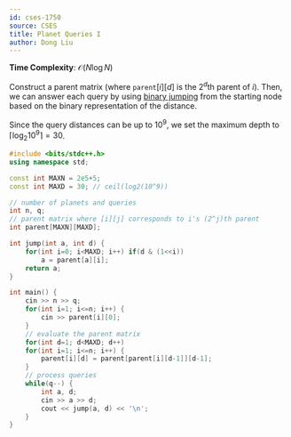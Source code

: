 ```yaml
---
id: cses-1750
source: CSES
title: Planet Queries I
author: Dong Liu
---
```


**Time Complexity**: $\mathcal{O}(N\log N)$

Construct a parent matrix (where $\texttt{parent}[i][d]$ is the $2^d$th parent of $i$). Then, we can answer each query by using [binary jumping](/plat/bin-jump) from the starting node based on the binary representation of the distance.

Since the query distances can be up to $10^9$, we set the maximum depth to $\lceil{\log_2{10^9}}\rceil = 30$.

<LanguageSection>

<CPPSection>

```cpp
#include <bits/stdc++.h>
using namespace std;

const int MAXN = 2e5+5;
const int MAXD = 30; // ceil(log2(10^9))

// number of planets and queries
int n, q; 
// parent matrix where [i][j] corresponds to i's (2^j)th parent
int parent[MAXN][MAXD]; 

int jump(int a, int d) {
	for(int i=0; i<MAXD; i++) if(d & (1<<i)) 
		a = parent[a][i];
	return a;
}

int main() {
	cin >> n >> q;
	for(int i=1; i<=n; i++) {
		cin >> parent[i][0];
	}
	// evaluate the parent matrix
	for(int d=1; d<MAXD; d++)
	for(int i=1; i<=n; i++) {
		parent[i][d] = parent[parent[i][d-1]][d-1];
	}
	// process queries
	while(q--) {
		int a, d;
		cin >> a >> d;
		cout << jump(a, d) << '\n';
	}
}
```

</CPPSection>

</LanguageSection>
